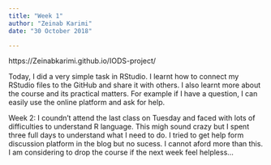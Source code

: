 ---
title: "Week 1"
author: "Zeinab Karimi"
date: "30 October 2018"

---

https://Zeinabkarimi.github.io/IODS-project/

Today, I did a very simple task in RStudio. I learnt how to connect my RStudio files to the GitHub and share it with others. I also learnt more about the course and its practical matters. For example if I have a question, I can easily use the online platform and ask for help.

Week 2:
I coundn't attend the last class on Tuesday and faced with lots of difficulties to understand R language. This migh sound crazy but I spent three full days to understand what I need to do. I tried to get help form discussion platform in the blog but no sucess. I cannot aford more than this. I am considering to drop the course if the next week feel helpless...

